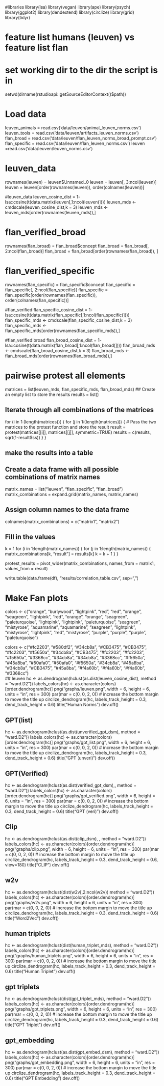 #libraries
library(lsa)
library(vegan)
library(ape)
library(psych)
library(ggplot2)
library(dendextend)
library(circlize)
library(grid)
library(tidyr)

# feature list humans (leuven) vs feature list flan

# set working dir to the dir the script is in
setwd(dirname(rstudioapi::getSourceEditorContext()$path))

# Load data
leuven_animals = read.csv('data/leuven/animal_leuven_norms.csv')
leuven_tools = read.csv('data/leuven/artifacts_leuven_norms.csv')
flan_broad = read.csv('data/leuven/flan_leuven_norms_broad_prompt.csv')
flan_specific = read.csv('data/leuven/flan_leuven_norms.csv')
leuven =read.csv('data/leuven/leuven_norms.csv')

# leuven_data
rownames(leuven) = leuven$Unnamed..0
leuven = leuven[, 3:ncol(leuven)]
leuven = leuven[order(rownames(leuven)), order(colnames(leuven))]


#leuven_data
<!-- leuven = merge(leuven_animals, leuven_tools, by = 'X', all = TRUE) -->
<!-- leuven[is.na(leuven)] = 0 -->
leuven_cosine_dist = 1-  lsa::cosine(t(data.matrix(leuven[,1:ncol(leuven)])))
leuven_mds <- cmdscale(leuven_cosine_dist,k = 3)
<!-- rownames(leuven_cosine_dist) <- leuven$X -->
<!-- rownames(leuven_mds) <- leuven$X -->
leuven_mds <- leuven_mds[order(rownames(leuven_mds)),]


# flan_verified_broad
rownames(flan_broad) = flan_broad$concept
flan_broad = flan_broad[, 2:ncol(flan_broad)]
flan_broad = flan_broad[order(rownames(flan_broad)), ]

# flan_verified_specific
rownames(flan_specific) = flan_specific$concept
flan_specific = flan_specific[, 2:ncol(flan_specific)]
flan_specific = flan_specific[order(rownames(flan_specific)), order(colnames(flan_specific))]


#flan_verified
flan_specific_cosine_dist = 1-  lsa::cosine(t(data.matrix(flan_specific[,1:ncol(flan_specific)])))
flan_specific_mds <- cmdscale(flan_specific_cosine_dist,k = 3)
<!-- rownames(flan_specific_cosine_dist) <- flan_specific$concept -->
<!-- rownames(flan_specific_mds) <- flan_specific$concept -->
flan_specific_mds <- flan_specific_mds[order(rownames(flan_specific_mds)),]

#flan_verified broad
flan_broad_cosine_dist = 1-  lsa::cosine(t(data.matrix(flan_broad[,1:ncol(flan_broad)])))
flan_broad_mds <- cmdscale(flan_broad_cosine_dist,k = 3)
<!-- rownames(flan_broad_cosine_dist) <- flan_broad$concept -->
<!-- rownames(flan_broad_mds) <- flan_broad$concept -->
flan_broad_mds <- flan_broad_mds[order(rownames(flan_broad_mds)),]



# pairwise protest all elements
matrices = list(leuven_mds, flan_specific_mds, flan_broad_mds)
<!-- matrices = list(leuven, flan_specific, flan_broad) -->
## Create an empty list to store the results
results = list()

## Iterate through all combinations of the matrices
for (i in 1:(length(matrices))) {
    for (j in 1:(length(matrices))) {
        # Pass the two matrices to the protest function and store the result
        result = protest(matrices[[i]], matrices[[j]], symmetric=TRUE)
        results = c(results, sqrt(1-result$ss))
    }
}


## make the results into a table
## Create a data frame with all possible combinations of matrix names
matrix_names = list("leuven", "flan_specific", "flan_broad")
matrix_combinations = expand.grid(matrix_names, matrix_names)

## Assign column names to the data frame
colnames(matrix_combinations) = c("matrix1", "matrix2")

## Fill in the values
k = 1
for (i in 1:length(matrix_names)) {
    for (j in 1:length(matrix_names)) {
        matrix_combinations[k, "result"] = results[k]
        k = k + 1
    }
}

protest_results =  pivot_wider(matrix_combinations, names_from = matrix1, values_from = result)

<!-- df <- apply(protest_results,2,as.character) -->

write.table(data.frame(df), "results/correlation_table.csv", sep=",")


# Make Fan plots
<!-- subcategories <- c(1, 10, 9, 1, 1, 2,  -->
<!--                   4, 9, 1, 2, 2, 4, 7, -->
<!--                   9, 9, 7, 4, 8, 11,  -->
<!--                   11, 4, 9, 8, 9, 1, -->
<!--                   8, 5, 3, 3, 7) -->


<!-- colors <- c("orange", "burlywood", "lightpink", "red", "red1", "orange1", -->
<!--             "seagreen", "lightpink1", "red2", "orange2", "orange3", "seagreen2", "paleturquoise", -->
<!--             "lightpink2", "lightpink3", "paleturquoise2", "seagreen3", "mistyrose", "aquamarine", -->
<!--             "aquamarine", "seagreen4", "lightpink4", "mistyrose2", "lightpink4", "red3", -->
<!--             "mistyrose3", "plum", "purple", "purple2", "paleturquoise3") -->
            
            
colors <- c("orange", "burlywood", "lightpink", "red", "red", "orange",
            "seagreen", "lightpink", "red", "orange", "orange", "seagreen", "paleturquoise",
            "lightpink", "lightpink", "paleturquoise", "seagreen", "mistyrose", "aquamarine",
            "aquamarine", "seagreen", "lightpink", "mistyrose", "lightpink", "red",
            "mistyrose", "purple", "purple", "purple", "paleturquoise")
            
colors <- c("#fc2203", "#580df2", "#34cb8a", "#CB3475", "#CB3475", "#fc2203",
            "#f5650a", "#34cb8a", "#CB3475", "#fc2203", "#fc2203", "#f5650a", "#3368cc",
            "#34cb8a", "#34cb8a", "#3368cc", "#f5650a", "#45a8ba", "#50afa0",
            "#50afa0", "#f5650a", "#34cb8a", "#45a8ba", "#34cb8a", "#CB3475",
            "#45a8ba", "#f4a60b", "#f4a60b", "#f4a60b", "#3368cc")            
## leuven
hc <- as.dendrogram(hclust(as.dist(leuven_cosine_dist), method = "ward.D2"))
labels_colors(hc) <- as.character(colors)[order.dendrogram(hc)]
png("graphs/leuven.png",  width = 6, height = 6, units = "in", res = 300)
par(mar = c(0, 0, 2, 0)) # increase the bottom margin to move the title up
circlize_dendrogram(hc,
                    labels_track_height = 0.3,
                    dend_track_height = 0.6)
title("Human Norms")
dev.off()
        


## GPT(list)
hc <- as.dendrogram(hclust(as.dist(unverified_gpt_dsm), method = "ward.D2"))
labels_colors(hc) <- as.character(colors)[order.dendrogram(hc)]
png("graphs/gpt_list.png",  width = 6, height = 6, units = "in", res = 300)
par(mar = c(0, 0, 2, 0)) # increase the bottom margin to move the title up
circlize_dendrogram(hc,
                    labels_track_height = 0.3,
                    dend_track_height = 0.6)
title("GPT (unveri)")
dev.off()
<!-- pdf(file="graphs/gpt_list.pdf",width=10, height=10) -->
<!-- par(bg="gray") -->
<!-- plot(as.phylo(hclust(as.dist(unverified_gpt_dsm))), type = "unrooted", main = "Color-concept space", show.tip.label=TRUE) -->
<!-- dev.off() -->

## GPT(Verified)

hc <- as.dendrogram(hclust(as.dist(verified_gpt_dsm),, method = "ward.D2"))
labels_colors(hc) <- as.character(colors)[order.dendrogram(hc)]
png("graphs/gpt_verified.png",  width = 6, height = 6, units = "in", res = 300)
par(mar = c(0, 0, 2, 0)) # increase the bottom margin to move the title up
circlize_dendrogram(hc,
                    labels_track_height = 0.3,
                    dend_track_height = 0.6)
title("GPT (veri)")
dev.off()

## Clip

hc <- as.dendrogram(hclust(as.dist(clip_dsm), , method = "ward.D2"))
labels_colors(hc) <- as.character(colors)[order.dendrogram(hc)]
png("graphs/clip.png",  width = 6, height = 6, units = "in", res = 300)
par(mar = c(0, 0, 2, 0)) # increase the bottom margin to move the title up
circlize_dendrogram(hc,
                    labels_track_height = 0.3,
                    dend_track_height = 0.6,
                    view=180)
title("CLIP")
dev.off()

## w2v
<!-- hc <- as.dendrogram(hclust(as.dist(w2v_dsm), method = "ward.D2")) -->
hc <- as.dendrogram(hclust(dist(w2v[,2:ncol(w2v)) method = "ward.D2"))
labels_colors(hc) <- as.character(colors)[order.dendrogram(hc)]
png("graphs/w2v.png",  width = 6, height = 6, units = "in", res = 300)
par(mar = c(0, 0, 2, 0)) # increase the bottom margin to move the title up
circlize_dendrogram(hc,
                    labels_track_height = 0.3,
                    dend_track_height = 0.6)
title("Word2Vec")
dev.off()

## human triplets

hc <- as.dendrogram(hclust(dist(human_triplet_mds), method = "ward.D2"))
labels_colors(hc) <- as.character(colors)[order.dendrogram(hc)]
png("graphs/human_triplets.png",  width = 6, height = 6, units = "in", res = 300)
par(mar = c(0, 0, 2, 0)) # increase the bottom margin to move the title up
circlize_dendrogram(hc,
                    labels_track_height = 0.3,
                    dend_track_height = 0.6)
title("Human Triplet")
dev.off()

## gpt triplets

hc <- as.dendrogram(hclust(dist(gpt_triplet_mds), method = "ward.D2"))
labels_colors(hc) <- as.character(colors)[order.dendrogram(hc)]
png("graphs/gpt_triplets.png",  width = 6, height = 6, units = "in", res = 300)
par(mar = c(0, 0, 2, 0)) # increase the bottom margin to move the title up
circlize_dendrogram(hc,
                    labels_track_height = 0.3,
                    dend_track_height = 0.6)
title("GPT Triplet")
dev.off()



## gpt_embedding
hc <- as.dendrogram(hclust(as.dist(gpt_embed_dsm), method = "ward.D2"))
labels_colors(hc) <- as.character(colors)[order.dendrogram(hc)]
png("graphs/gpt_embedding.png",  width = 6, height = 6, units = "in", res = 300)
par(mar = c(0, 0, 2, 0)) # increase the bottom margin to move the title up
circlize_dendrogram(hc,
                    labels_track_height = 0.3,
                    dend_track_height = 0.6)
title("GPT Embedding")
dev.off()





